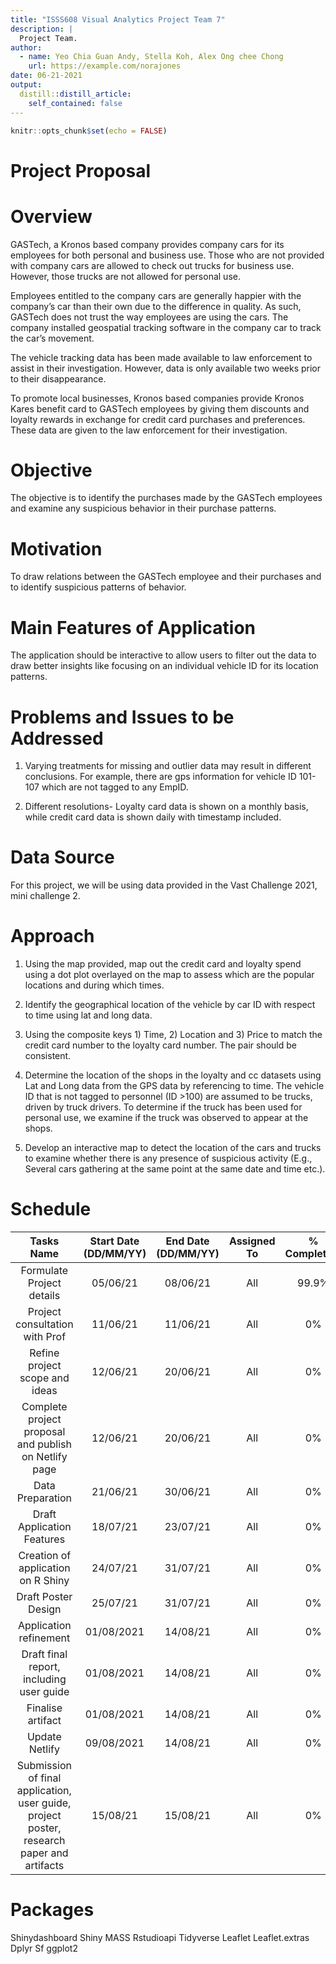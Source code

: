 ```yaml
---
title: "ISSS608 Visual Analytics Project Team 7"
description: |
  Project Team.
author:
  - name: Yeo Chia Guan Andy, Stella Koh, Alex Ong chee Chong
    url: https://example.com/norajones
date: 06-21-2021
output:
  distill::distill_article:
    self_contained: false
---
```



```r
knitr::opts_chunk$set(echo = FALSE)
```


# Project Proposal 


# Overview 

GASTech, a Kronos based company provides company cars for its employees for both personal and business use. Those who are not provided with company cars are allowed to check out trucks for business use. However, those trucks are not allowed for personal use. 

Employees entitled to the company cars are generally happier with the company’s car than their own due to the difference in quality. As such, GASTech does not trust the way employees are using the cars. The company installed geospatial tracking software in the company car to track the car’s movement. 

The vehicle tracking data has been made available to law enforcement to assist in their investigation. However, data is only available two weeks prior to their disappearance.  

To promote local businesses, Kronos based companies provide Kronos Kares benefit card to GASTech employees by giving them discounts and loyalty rewards in exchange for credit card purchases and preferences. These data are given to the law enforcement for their investigation. 

 
# Objective 

The objective is to identify the purchases made by the GASTech employees and examine any suspicious behavior in their purchase patterns. 


# Motivation 
To draw relations between the GASTech employee and their purchases and to identify suspicious patterns of behavior. 


# Main Features of Application 
The application should be interactive to allow users to filter out the data to draw better insights like focusing on an individual vehicle ID for its location patterns.  


# Problems and Issues to be Addressed 
1) Varying treatments for missing and outlier data may result in different conclusions. For example, there are gps information for vehicle ID 101-107 which are not tagged to any EmpID. 

2) Different resolutions- Loyalty card data is shown on a monthly basis, while credit card data is shown daily with timestamp included.  

 
# Data Source 
For this project, we will be using data provided in the Vast Challenge 2021, mini challenge 2. 


# Approach 
1) Using the map provided, map out the credit card and loyalty spend using a dot plot overlayed on the map to assess which are the popular locations and during which times. 

2) Identify the geographical location of the vehicle by car ID with respect to time using lat and long data. 

3) Using the composite keys 1) Time, 2) Location and 3) Price to match the credit card number to the loyalty card number. The pair should be consistent. 

4) Determine the location of the shops in the loyalty and cc datasets using Lat and Long data from the GPS data by referencing to time. The vehicle ID that is not tagged to personnel (ID >100) are assumed to be trucks, driven by truck drivers. To determine if the truck has been used for personal use, we examine if the truck was observed to appear at the shops.  

5) Develop an interactive map to detect the location of the cars and trucks to examine whether there is any presence of suspicious activity (E.g., Several cars gathering at the same point at the same date and time etc.).  

 

# Schedule 
Tasks Name | Start Date (DD/MM/YY) | End Date (DD/MM/YY) | Assigned To | % Completion 
 :----:|:------:|:--------:|:-----:|:-----:|
Formulate Project details | 05/06/21 | 08/06/21 | All | 99.9% 
Project consultation with Prof | 11/06/21 | 11/06/21 | All | 0%
Refine project scope and ideas | 12/06/21 | 20/06/21 | All | 0% 
Complete project proposal and publish on Netlify page | 12/06/21 | 20/06/21 | All | 0% 
Data Preparation | 21/06/21 | 30/06/21 |All | 0% 
Draft Application Features | 18/07/21 | 23/07/21 | All | 0%
Creation of application on R Shiny | 24/07/21 | 31/07/21 | All | 0% 
Draft Poster Design | 25/07/21 | 31/07/21 | All | 0%
Application refinement | 01/08/2021 | 14/08/21 | All | 0% 
Draft final report, including user guide | 01/08/2021 | 14/08/21 | All | 0% 
Finalise artifact | 01/08/2021 | 14/08/21 | All | 0% 
Update Netlify | 09/08/2021 | 14/08/21 | All | 0% 
Submission of final application, user guide, project poster, research paper and artifacts | 15/08/21 | 15/08/21 | All | 0% 

 

# Packages 
Shinydashboard 
Shiny 
MASS 
Rstudioapi 
Tidyverse 
Leaflet 
Leaflet.extras 
Dplyr 
Sf
ggplot2 